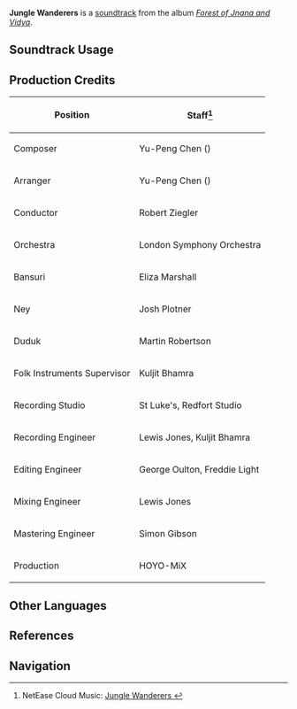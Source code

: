 {{Soundtrack Infobox
|image          = Forest of Jnana and Vidya.png
|album          = Forest of Jnana and Vidya
|disc           = 2
|number         = 36
|featured       =
|featured2      =
|featured3      =
|featured_disc  =
|featured_disc2 =
|featured_disc3 =
|youtube_id     = vGyqQ4J3xI8
|spotify_id     = 5zCvCpqRCRWRaavpzv67Ii
|previous       = Varuna's Mercy
|next           = Dissipating Mist
}}
'''Jungle Wanderers''' is a [[soundtrack]] from the album ''[[Forest of Jnana and Vidya]]''.

==Soundtrack Usage==
{{Soundtrack Usage
|quest         = 
|location      = Apam Woods//day
|domain        = 
|eventgameplay = Discover Traces, Explore Nature//menu
}}

==Production Credits==
{| class="wikitable"
! Position
! Staff<ref>NetEase Cloud Music: [https://music.163.com/song?id=1992141922 Jungle Wanderers {{zh|茂林巡行}}]</ref>
|-
! Composer
| Yu-Peng Chen ({{zh|陈致逸}})
|-
! Arranger
| Yu-Peng Chen ({{zh|陈致逸}})
|-
! Conductor
| Robert Ziegler
|-
! Orchestra
| London Symphony Orchestra
|-
! Bansuri
| Eliza Marshall
|-
! Ney
| Josh Plotner
|-
! Duduk
| Martin Robertson
|-
! Folk Instruments Supervisor
| Kuljit Bhamra
|-
! Recording Studio
| St Luke's, Redfort Studio
|-
! Recording Engineer
| Lewis Jones, Kuljit Bhamra
|-
! Editing Engineer
| George Oulton, Freddie Light
|-
! Mixing Engineer
| Lewis Jones
|-
! Mastering Engineer
| Simon Gibson
|-
! Production
| HOYO-MiX
|}
<!--
==Gallery==
<gallery>
</gallery>

==Trivia==
-->
==Other Languages==
{{Other Languages
|en      = Jungle Wanderers
|zhs     = 茂林巡行
|zhs_rm  = Màolín Xúnxíng
|zht     = 茂林巡行
|zht_rm  = Màolín Xúnxíng
|zh_tl   = Patrol in the Lush Forest
|ja      = 密林巡行
|ja_rm   = Mitsurin Junkou
|ja_tl   = Patrol in the Jungle
}}

==References==
{{Reflist}}

==Navigation==
{{Soundtrack Navbox|Forest of Jnana and Vidya}}